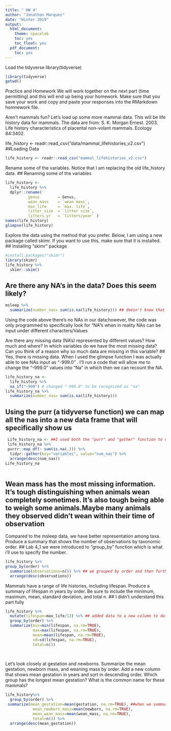 ```yaml
---
title: " HW 4"
author: "Jonathan Marquez"
date: "Winter 2019"
output:
  html_document:
    theme: spacelab
    toc: yes
    toc_float: yes
  pdf_document:
    toc: yes
---
```


Load the tidyverse
library(tidyverse)
```r
library(tidyverse)
getwd()
```

Practice and Homework
We will work together on the next part (time permitting) and this will end up being your homework. Make sure that you save your work and copy and paste your responses into the RMarkdown homnework file.

Aren’t mammals fun? Let’s load up some more mammal data. This will be life history data for mammals. The data are from: S. K. Morgan Ernest. 2003. Life history characteristics of placental non-volant mammals. Ecology 84:3402.

life_history <- readr::read_csv("data/mammal_lifehistories_v2.csv")
##Loading Data
```r
life_history <- readr::read_csv("mammal_lifehistories_v2.csv")
```


Rename some of the variables. Notice that I am replacing the old life_history data.
## Renaming some of the variables
```r
life_history <- 
  life_history %>% 
  dplyr::rename(
          genus        = Genus,
          wean_mass    = `wean mass`,
          max_life     = `max. life`,
          litter_size  = `litter size`,
          litters_yr   = `litters/year` )
names(life_history)
glimpse(life_history)
```


Explore the data using the method that you prefer. Below, I am using a new package called skimr. If you want to use this, make sure that it is installed.
## Installing "skimr" package
```r
#install.packages("skimr")
library(skimr)
life_history %>%
  skimr::skim()
```

## Are there any NA’s in the data? Does this seem likely?
```r
msleep %>% 
  summarize(number_nas= sum(is.na(life_history))) ## doesn't know that na's are listed as "-999.0"
```
Using the code above there's no NAs in our data;however, the code was only programmed to specifically look for "NA"s when in reality NAs can be input under different characters/Values


Are there any missing data (NA’s) represented by different values? How much and where? In which variables do we have the most missing data? Can you think of a reason why so much data are missing in this variable?
## Yes, there is missing data. When I used the glimpse function I was actually able to see NAs input as "-999.0" . I'll run a code that will allow me to change the "-999.0" values into "Na" in which then we can recount the NA. 

```r
life_history_na <- 
  life_history %>% 
  na_if("-999") # changed "-999.0" to be recognized as "na"
life_history_na %>% 
  summarize(number_nas= sum(is.na(life_history)))

```
## Using the purr (a tidyverse function) we can map all the nas into a new data frame that will specifically show us 
```r
 Life_history_na <- ##I used both the "purr" and "gather" function to execute a beatufully data visual. changed to Cap L!!
 life_history_na %>%
 purrr::map_df(~ sum(is.na(.))) %>% 
  tidyr::gather(key="variables", value="num_nas") %>% 
  arrange(desc(num_nas))
Life_history_na
  


```
## Wean mass has the most missing information. It's tough distinguishing when animals wean completely sometimes. It's also tough being able to weigh some animals.Maybe many animals they observed didn't wean within their time of observation 


Compared to the msleep data, we have better representation among taxa. Produce a summary that shows the number of observations by taxonomic order.
## Lab 4_1 we were introduced to "group_by" function which is what i'll use to specify the number.  
```r
life_history %>%
group_by(order) %>%
  summarise(observations=n()) %>% ## we grouped by order and then further reduced our information to show how many observations we input for each order
  arrange(desc(observations))

```


Mammals have a range of life histories, including lifespan. Produce a summary of lifespan in years by order. Be sure to include the minimum, maximum, mean, standard deviation, and total n.
## I didn't understand this part fully 
```r
life_history %>% 
  mutate(lifespan=max_life/12) %>% ## added data to a new column to data. why did we divide by 12?
  group_by(order) %>%
  summarize(min=min(lifespan, na.rm=TRUE),
            max=max(lifespan, na.rm=TRUE),
            mean=mean(lifespan, na.rm=TRUE),
            sd=sd(lifespan, na.rm=TRUE),
            total=n()) 
 
  
```


Let’s look closely at gestation and newborns. Summarize the mean gestation, newborn mass, and weaning mass by order. Add a new column that shows mean gestation in years and sort in descending order. Which group has the longest mean gestation? What is the common name for these mammals?
```r
life_history%>%
  group_by(order) %>%
 summarize(mean_gestation=mean(gestation, na.rm=TRUE), ##when we summarize does that automatically reduce order?
            mean_newborn_mass=mean(newborn, na.rm=TRUE),
            mean_wean_mass=mean(wean_mass, na.rm=TRUE),
            total=n()) %>% 
  arrange(desc(mean_gestation))
  
  
  
```




















